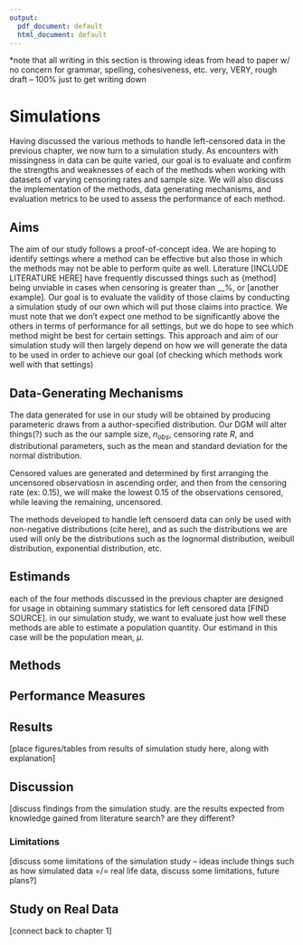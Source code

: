 ```yaml
---
output:
  pdf_document: default
  html_document: default
---
```


*note that all writing in this section is throwing ideas from head to paper w/ no concern for grammar, spelling, cohesiveness, etc. very, VERY, rough draft -- 100% just to get writing down 

# Simulations {#simulations}

Having discussed the various methods to handle left-censored data in the previous chapter, we now turn to a simulation study. As encounters with missingness in data can be quite varied, our goal is to evaluate and confirm the strengths and weaknesses of each of the methods when working with datasets of varying censoring rates and sample size. We will also discuss the implementation of the methods, data generating mechanisms, and evaluation metrics to be used to assess the performance of each method.

## Aims {#aims}

The aim of our study follows a proof-of-concept idea. We are hoping to identify settings where a method can be effective but also those in which the methods may not be able to perform quite as well. Literature [INCLUDE LITERATURE HERE] have frequently discussed things such as {method] being unviable in cases when censoring is greater than __%, or [another example]. Our goal is to evaluate the validity of those claims by conducting a simulation study of our own which will put those claims into practice. We must note that we don't expect one method to be significantly above the others in terms of performance for all settings, but we do hope to see which method might be best for certain settings. This approach and aim of our simulation study will then largely depend on how we will generate the data to be used in order to achieve our goal (of checking which methods work well with that settings)

## Data-Generating Mechanisms {#data_generating_mechanisms}

The data generated for use in our study will be obtained by producing parameteric draws from a author-specified distribution. Our DGM will alter things(?) such as the our sample size, $n_{obs}$, censoring rate $R$, and distributional parameters, such as the mean and standard deviation for the normal distribution.

Censored values are generated and determined by first arranging the uncensored observatiosn in ascending order, and then from the censoring rate (ex: 0.15), we will make the lowest 0.15 of the observations censored, while leaving the remaining, uncensored. 

The methods developed to handle left censoerd data can only be used with non-negative distributions (cite here), and as such the distributions we are used will only be the distributions such as the lognormal distribution, weibull distribution, exponential distribution, etc. 

## Estimands {#estimands}

each of the four methods discussed in the previous chapter are designed for usage in obtaining summary statistics for left censored data [FIND SOURCE]. in our simulation study, we want to evaluate just how well these methods are able to estimate a population quantity. Our estimand in this case will be the population mean, $\mu$.

## Methods {#methods}



## Performance Measures {#performance_measures}

## Results {#results}

[place figures/tables from results of simulation study here, along with explanation]

## Discussion {#discussion}

[discuss findings from the simulation study. are the results expected from knowledge gained from literature search? are they different? 

### Limitations {#limitations}

[discuss some limitations of the simulation study -- ideas include things such as how simulated data =/= real life data, discuss some limitations, future plans?]

## Study on Real Data {#real_data}

[connect back to chapter 1]
